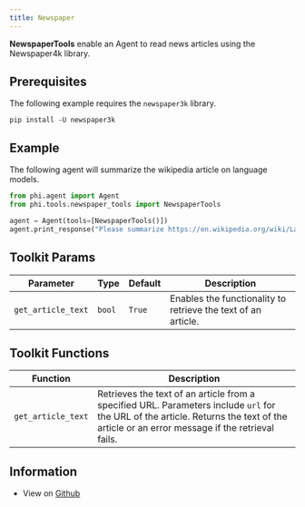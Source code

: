 ```yaml
---
title: Newspaper
---
```


**NewspaperTools** enable an Agent to read news articles using the Newspaper4k library.

## Prerequisites

The following example requires the `newspaper3k` library.

```shell
pip install -U newspaper3k
```

## Example

The following agent will summarize the wikipedia article on language models.

```python cookbook/tools/newspaper_tools.py
from phi.agent import Agent
from phi.tools.newspaper_tools import NewspaperTools

agent = Agent(tools=[NewspaperTools()])
agent.print_response("Please summarize https://en.wikipedia.org/wiki/Language_model")
```

## Toolkit Params

| Parameter | Type | Default | Description |
|-----------|------|---------|-------------|
| `get_article_text` | `bool` | `True` | Enables the functionality to retrieve the text of an article. |

## Toolkit Functions

| Function | Description |
|----------|-------------|
| `get_article_text` | Retrieves the text of an article from a specified URL. Parameters include `url` for the URL of the article. Returns the text of the article or an error message if the retrieval fails. |

## Information

- View on [Github](https://github.com/phidatahq/agno/blob/main/phi/tools/newspaper_tools.py)
